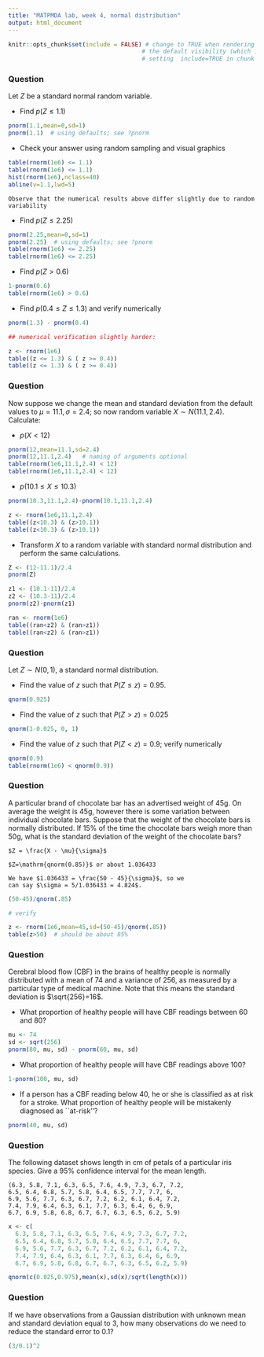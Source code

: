 ```yaml
---
title: "MATPMDA lab, week 4, normal distribution"
output: html_document
---
```


```r
knitr::opts_chunk$set(include = FALSE) # change to TRUE when rendering solutions; this changes
                                      # the default visibility (which is overridden by explicitly
                                      # setting  include=TRUE in chunk options)
```


### Question

 Let $Z$ be a standard normal random variable.

* Find $p(Z \leq 1.1)$ 

```r
pnorm(1.1,mean=0,sd=1)
pnorm(1.1)  # using defaults; see ?pnorm
```

* Check your answer using random sampling and visual graphics

```r
table(rnorm(1e6) <= 1.1)
table(rnorm(1e6) <= 1.1)
hist(rnorm(1e6),nclass=40)
abline(v=1.1,lwd=5)
```

```asis
Observe that the numerical results above differ slightly due to random variability
```

* Find $p(Z \leq 2.25)$

```r
pnorm(2.25,mean=0,sd=1)
pnorm(2.25)  # using defaults; see ?pnorm
table(rnorm(1e6) <= 2.25)
table(rnorm(1e6) <= 2.25)
```

* Find $p(Z > 0.6)$

```r
1-pnorm(0.6)
table(rnorm(1e6) > 0.6)
```

* Find $p(0.4 \leq Z\leq 1.3)$ and verify numerically

```r
pnorm(1.3) - pnorm(0.4)

## numerical verification slightly harder:

z <- rnorm(1e6)
table((z <= 1.3) & ( z >= 0.4))
table((z <= 1.3) & ( z >= 0.4))
```


### Question

Now suppose we change the mean and standard deviation from the default
values to $\mu = 11.1, \sigma=2.4$; so now random variable $X\sim N(11.1,2.4)$.
Calculate:

* $p(X<12)$

```r
pnorm(12,mean=11.1,sd=2.4)
pnorm(12,11.1,2.4)   # naming of arguments optional
table(rnorm(1e6,11.1,2.4) < 12)
table(rnorm(1e6,11.1,2.4) < 12)
```

* $p(10.1\leq X\leq 10.3)$

```r
pnorm(10.3,11.1,2.4)-pnorm(10.1,11.1,2.4)

z <- rnorm(1e6,11.1,2.4)
table((z<10.3) & (z>10.1))
table((z<10.3) & (z>10.1))
```

* Transform $X$ to a random variable with standard normal distribution
and perform the same calculations.
  
```r
Z <- (12-11.1)/2.4
pnorm(Z)

z1 <- (10.1-11)/2.4
z2 <- (10.3-11)/2.4
pnorm(z2)-pnorm(z1)

ran <- rnorm(1e6)
table((ran<z2) & (ran>z1))
table((ran<z2) & (ran>z1))
```

### Question

Let $Z \sim N(0, 1)$, a standard normal distribution.

* Find the value of $z$ such that $P(Z \leq z) = 0.95$. 

```r
qnorm(0.925)
```

* Find the value of $z$ such that $P(Z > z) = 0.025$

```r
qnorm(1-0.025, 0, 1)
```

* Find the value of $z$ such that $P(Z < z) = 0.9$; verify numerically

```r
qnorm(0.9)
table(rnorm(1e6) < qnorm(0.9))
```


### Question


A particular brand of chocolate bar has an advertised weight of 45g.
On average the weight is 45g, however there is some variation between
individual chocolate bars.  Suppose that the weight of the chocolate
bars is normally distributed. If 15\% of the time the chocolate bars
weigh more than 50g, what is the standard deviation of the weight of
the chocolate bars?

```asis

$Z = \frac{X - \mu}{\sigma}$

$Z=\mathrm{qnorm(0.85)}$ or about 1.036433

We have $1.036433 = \frac{50 - 45}{\sigma}$, so we
can say $\sigma = 5/1.036433 = 4.824$.
```
```r
(50-45)/qnorm(.85)

# verify

z <- rnorm(1e6,mean=45,sd=(50-45)/qnorm(.85))
table(z>50)  # should be about 85%
```

### Question

Cerebral blood flow (CBF) in the brains of healthy people is normally
distributed with a mean of 74 and a variance of 256, as measured by a
particular type of medical machine.  Note that this means the standard
deviation is $\sqrt{256}=16$.

* What proportion of healthy people will have CBF readings between 60 and 80?

```r
mu <- 74
sd <- sqrt(256)
pnorm(80, mu, sd) - pnorm(60, mu, sd)
```

* What proportion of healthy people will have CBF readings above 100?

```r
1-pnorm(100, mu, sd) 
```

* If a person has a CBF reading below 40, he or she is classified as
at risk for a stroke.  What proportion of healthy people will be
mistakenly  diagnosed as ``at-risk''?

```r
pnorm(40, mu, sd) 
```


### Question

The following dataset shows length in cm of petals of a particular
iris species.  Give a 95\% confidence interval for the mean length.

```
(6.3, 5.8, 7.1, 6.3, 6.5, 7.6, 4.9, 7.3, 6.7, 7.2,
6.5, 6.4, 6.8, 5.7, 5.8, 6.4, 6.5, 7.7, 7.7, 6,
6.9, 5.6, 7.7, 6.3, 6.7, 7.2, 6.2, 6.1, 6.4, 7.2,
7.4, 7.9, 6.4, 6.3, 6.1, 7.7, 6.3, 6.4, 6, 6.9,
6.7, 6.9, 5.8, 6.8, 6.7, 6.7, 6.3, 6.5, 6.2, 5.9)
```

```r
x <- c(
  6.3, 5.8, 7.1, 6.3, 6.5, 7.6, 4.9, 7.3, 6.7, 7.2,
  6.5, 6.4, 6.8, 5.7, 5.8, 6.4, 6.5, 7.7, 7.7, 6,
  6.9, 5.6, 7.7, 6.3, 6.7, 7.2, 6.2, 6.1, 6.4, 7.2,
  7.4, 7.9, 6.4, 6.3, 6.1, 7.7, 6.3, 6.4, 6, 6.9,
  6.7, 6.9, 5.8, 6.8, 6.7, 6.7, 6.3, 6.5, 6.2, 5.9)
```

```r
qnorm(c(0.025,0.975),mean(x),sd(x)/sqrt(length(x)))
```

### Question

If we have observations from a Gaussian distribution with unknown mean
and standard deviation equal to 3, how many observations do we need to
reduce the standard error to 0.1?

```r
(3/0.1)^2
```

